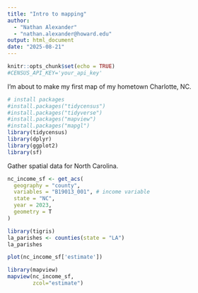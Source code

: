 ```yaml
---
title: "Intro to mapping"
author: 
  - "Nathan Alexander"
  - "nathan.alexander@howard.edu"
output: html_document
date: "2025-08-21"
---
```


```r
knitr::opts_chunk$set(echo = TRUE)
#CENSUS_API_KEY='your_api_key'
```

I'm about to make my first map of my hometown Charlotte, NC.

```r
# install packages
#install.packages("tidycensus")
#install.packages("tidyverse")
#install.packages("mapview")
#install.packages("mapgl")
library(tidycensus)
library(dplyr)
library(ggplot2)
library(sf)
```

Gather spatial data for North Carolina.

```r

nc_income_sf <- get_acs(
  geography = "county",
  variables = "B19013_001", # income variable
  state = "NC",
  year = 2023,
  geometry = T
)

library(tigris)
la_parishes <- counties(state = "LA")
la_parishes
```



```r
plot(nc_income_sf['estimate'])
``` 



```r
library(mapview)
mapview(nc_income_sf,
        zcol="estimate")

```



```r


```



```r


```


```r


```



```r


```



```r


```



```r


```








